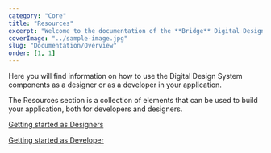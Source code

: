```yaml
---
category: "Core"
title: "Resources"
excerpt: "Welcome to the documentation of the **Bridge** Digital Design System"
coverImage: "../sample-image.jpg"
slug: "Documentation/Overview"
order: [1, 1]
---
```


Here you will find information on how to use the Digital Design System components as a designer or as a developer in your application.

The Resources section is a collection of elements that can be used to build your application, both for developers and designers.

[Getting started as Designers](./designing/intro)

[Getting started as Developer](./developing/installation)

